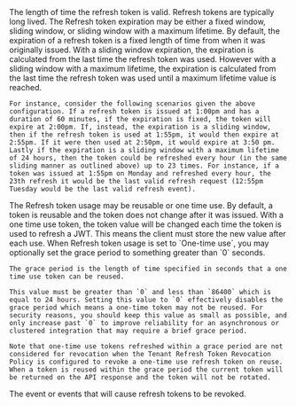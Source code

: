 
<APIBlock>
  <APIField name="Refresh token duration" required defaults="43,200">
    The length of time the refresh token is valid. Refresh tokens are typically long lived.
  </APIField>
  <APIField name="Refresh token expiration" optional defaults="Fixed">
    The <InlineField>Refresh token expiration</InlineField> may be either a fixed window, sliding window, or sliding window with a maximum lifetime. By default, the expiration of a refresh token is a fixed length of time from when it was originally issued. With a sliding window expiration, the expiration is calculated from the last time the refresh token was used. However with a sliding window with a maximum lifetime, the expiration is calculated from the last time the refresh token was used until a maximum lifetime value is reached.

    For instance, consider the following scenarios given the above configuration. If a refresh token is issued at 1:00pm and has a duration of 60 minutes, if the expiration is fixed, the token will expire at 2:00pm. If, instead, the expiration is a sliding window, then if the refresh token is used at 1:55pm, it would then expire at 2:55pm. If it were then used at 2:50pm, it would expire at 3:50 pm. Lastly if the expiration is a sliding window with a maximum lifetime of 24 hours, then the token could be refreshed every hour (in the same sliding manner as outlined above) up to 23 times. For instance, if a token was issued at 1:55pm on Monday and refreshed every hour, the 23th refresh it would be the last valid refresh request (12:55pm Tuesday would be the last valid refresh event).
  </APIField>
  <APIField name="Refresh token usage" optional defaults="Reusable">
    The <InlineField>Refresh token usage</InlineField> may be reusable or one time use. By default, a token is reusable and the token does not change after it was issued. With a one time use token, the token value will be changed each time the token is used to refresh a JWT. This means the client must store the new value after each use.
  </APIField>
  <APIField name="One-time use grace period" optional defaults="0">
    When <InlineField>Refresh token usage</InlineField> is set to `One-time use`, you may optionally set the grace period to something greater than `0` seconds.

    The grace period is the length of time specified in seconds that a one time use token can be reused.

    This value must be greater than `0` and less than `86400` which is equal to 24 hours. Setting this value to `0` effectively disables the grace period which means a one-time token may not be reused. For security reasons, you should keep this value as small as possible, and only increase past `0` to improve reliability for an asynchronous or clustered integration that may require a brief grace period.

    Note that one-time use tokens refreshed within a grace period are not considered for revocation when the Tenant Refresh Token Revocation Policy is configured to revoke a one-time use refresh token on reuse. When a token is reused within the grace period the current token will be returned on the API response and the token will not be rotated.
  </APIField>
  <APIField name="Refresh token revocation" optional renderif={props.page === "tenant"}>
    The event or events that will cause refresh tokens to be revoked.
  </APIField>
</APIBlock>
